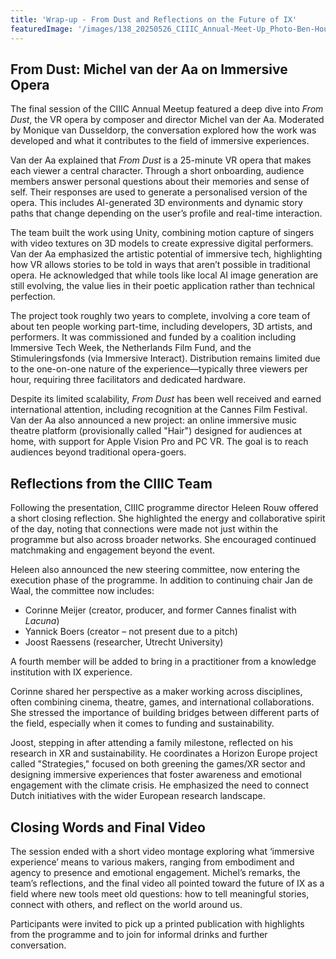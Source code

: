 ```yaml
---
title: 'Wrap-up - From Dust and Reflections on the Future of IX'
featuredImage: '/images/138_20250526_CIIIC_Annual-Meet-Up_Photo-Ben-Houdijk_lr_3289.jpeg'
---
```


## From Dust: Michel van der Aa on Immersive Opera

The final session of the CIIIC Annual Meetup featured a deep dive into _From Dust_, the VR opera by composer and director Michel van der Aa. Moderated by Monique van Dusseldorp, the conversation explored how the work was developed and what it contributes to the field of immersive experiences.

Van der Aa explained that _From Dust_ is a 25-minute VR opera that makes each viewer a central character. Through a short onboarding, audience members answer personal questions about their memories and sense of self. Their responses are used to generate a personalised version of the opera. This includes AI-generated 3D environments and dynamic story paths that change depending on the user’s profile and real-time interaction.

The team built the work using Unity, combining motion capture of singers with video textures on 3D models to create expressive digital performers. Van der Aa emphasized the artistic potential of immersive tech, highlighting how VR allows stories to be told in ways that aren’t possible in traditional opera. He acknowledged that while tools like local AI image generation are still evolving, the value lies in their poetic application rather than technical perfection.

The project took roughly two years to complete, involving a core team of about ten people working part-time, including developers, 3D artists, and performers. It was commissioned and funded by a coalition including Immersive Tech Week, the Netherlands Film Fund, and the Stimuleringsfonds (via Immersive Interact). Distribution remains limited due to the one-on-one nature of the experience—typically three viewers per hour, requiring three facilitators and dedicated hardware.

Despite its limited scalability, _From Dust_ has been well received and earned international attention, including recognition at the Cannes Film Festival. Van der Aa also announced a new project: an online immersive music theatre platform (provisionally called "Hair") designed for audiences at home, with support for Apple Vision Pro and PC VR. The goal is to reach audiences beyond traditional opera-goers.

## Reflections from the CIIIC Team

Following the presentation, CIIIC programme director Heleen Rouw offered a short closing reflection. She highlighted the energy and collaborative spirit of the day, noting that connections were made not just within the programme but also across broader networks. She encouraged continued matchmaking and engagement beyond the event.

Heleen also announced the new steering committee, now entering the execution phase of the programme. In addition to continuing chair Jan de Waal, the committee now includes:

- Corinne Meijer (creator, producer, and former Cannes finalist with _Lacuna_)
- Yannick Boers (creator – not present due to a pitch)
- Joost Raessens (researcher, Utrecht University)

A fourth member will be added to bring in a practitioner from a knowledge institution with IX experience.

Corinne shared her perspective as a maker working across disciplines, often combining cinema, theatre, games, and international collaborations. She stressed the importance of building bridges between different parts of the field, especially when it comes to funding and sustainability.

Joost, stepping in after attending a family milestone, reflected on his research in XR and sustainability. He coordinates a Horizon Europe project called "Strategies," focused on both greening the games/XR sector and designing immersive experiences that foster awareness and emotional engagement with the climate crisis. He emphasized the need to connect Dutch initiatives with the wider European research landscape.

## Closing Words and Final Video

The session ended with a short video montage exploring what ‘immersive experience’ means to various makers, ranging from embodiment and agency to presence and emotional engagement. Michel’s remarks, the team’s reflections, and the final video all pointed toward the future of IX as a field where new tools meet old questions: how to tell meaningful stories, connect with others, and reflect on the world around us.

Participants were invited to pick up a printed publication with highlights from the programme and to join for informal drinks and further conversation.
